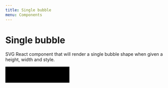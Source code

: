 ```yaml
---
title: Single bubble
menu: Components
---
```



# Single bubble
SVG React component that will render a single bubble shape when given a height, width and style.

<PropsTable of={SingleBubble} />


<Playground>
  <svg width="200" height="50" viewBox="0 0 200 50">
    <g 
      style={{
        transform: 'scale(1, -1)',
        transformOrigin: '50% 50%',
      }}
    >
      <rect 
        width="200" 
        height="50" 
        style={{
          fill: '#f6f6f6', 
          strokeWidth: 0,
          stroke:'rgb(0,0,0,0)'
        }}
      />
      <SingleBubble 
        x={0} 
        width={50} 
        height={30} 
        colour="#ff3311"
        label="asd"
      />
    </g>
  </svg>
</Playground>